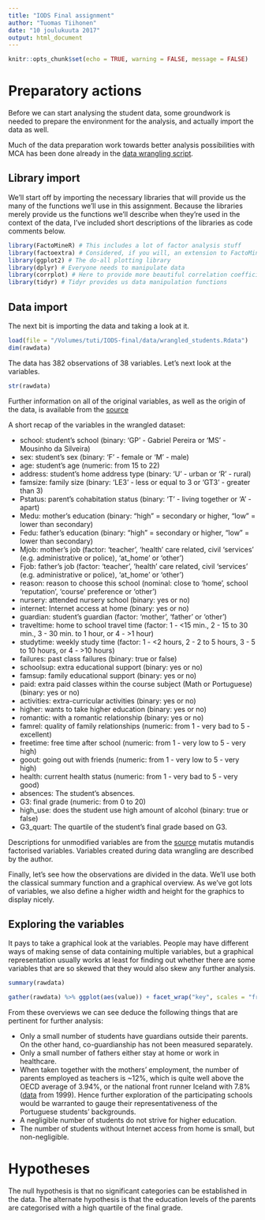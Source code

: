 ```yaml
---
title: "IODS Final assignment"
author: "Tuomas Tiihonen"
date: "10 joulukuuta 2017"
output: html_document
---
```


```r
knitr::opts_chunk$set(echo = TRUE, warning = FALSE, message = FALSE)
```

# Preparatory actions

Before we can start analysing the student data, some groundwork is needed to prepare the environment for the analysis, and actually import the data as well.

Much of the data preparation work towards better analysis possibilities with MCA has been done already in the [data wrangling script](https://github.com/fanders-iods/IODS-final/blob/master/data/wrangle_students.R).

## Library import

We'll start off by importing the necessary libraries that will provide us the many of the functions we'll use in this assignment. Because the libraries merely provide us the functions we'll describe when they're used in the context of the data, I've included short descriptions of the libraries as code comments below.

```r
library(FactoMineR) # This includes a lot of factor analysis stuff
library(factoextra) # Considered, if you will, an extension to FactoMiner with more progressive plotting capabilities
library(ggplot2) # The do-all plotting library
library(dplyr) # Everyone needs to manipulate data
library(corrplot) # Here to provide more beautiful correlation coefficient plotting
library(tidyr) # Tidyr provides us data manipulation functions
```

## Data import

The next bit is importing the data and taking a look at it.

```r
load(file = "/Volumes/tuti/IODS-final/data/wrangled_students.Rdata")
dim(rawdata)
```

The data has 382 observations of 38 variables. Let's next look at the variables.

```r
str(rawdata)
```

Further information on all of the original variables, as well as the origin of the data, is available from the [source](https://archive.ics.uci.edu/ml/datasets/STUDENT+ALCOHOL+CONSUMPTION) 

A short recap of the variables in the wrangled dataset:

* school: student's school (binary: 'GP' - Gabriel Pereira or 'MS' - Mousinho da Silveira) 
* sex: student's sex (binary: 'F' - female or 'M' - male) 
* age: student's age (numeric: from 15 to 22) 
* address: student's home address type (binary: 'U' - urban or 'R' - rural)
* famsize: family size (binary: 'LE3' - less or equal to 3 or 'GT3' - greater than 3) 
* Pstatus: parent's cohabitation status (binary: 'T' - living together or 'A' - apart) 
* Medu: mother's education (binary: "high" = secondary or higher, "low" = lower than secondary)
* Fedu: father's education (binary: "high" = secondary or higher, "low" = lower than secondary)
* Mjob: mother's job (factor: 'teacher', 'health' care related, civil 'services' (e.g. administrative or police), 'at_home' or 'other')
* Fjob: father's job (factor: 'teacher', 'health' care related, civil 'services' (e.g. administrative or police), 'at_home' or 'other') 
* reason: reason to choose this school (nominal: close to 'home', school 'reputation', 'course' preference or 'other') 
* nursery: attended nursery school (binary: yes or no) 
* internet: Internet access at home (binary: yes or no) 
* guardian: student's guardian (factor: 'mother', 'father' or 'other')
* traveltime: home to school travel time (factor: 1 - <15 min., 2 - 15 to 30 min., 3 - 30 min. to 1 hour, or 4 - >1 hour) 
* studytime: weekly study time (factor: 1 - <2 hours, 2 - 2 to 5 hours, 3 - 5 to 10 hours, or 4 - >10 hours) 
* failures: past class failures (binary: true or false)
* schoolsup: extra educational support (binary: yes or no) 
* famsup: family educational support (binary: yes or no) 
* paid: extra paid classes within the course subject (Math or Portuguese) (binary: yes or no) 
* activities: extra-curricular activities (binary: yes or no)
* higher: wants to take higher education (binary: yes or no) 
* romantic: with a romantic relationship (binary: yes or no) 
* famrel: quality of family relationships (numeric: from 1 - very bad to 5 - excellent) 
* freetime: free time after school (numeric: from 1 - very low to 5 - very high) 
* goout: going out with friends (numeric: from 1 - very low to 5 - very high) 
* health: current health status (numeric: from 1 - very bad to 5 - very good)
* absences: The student's absences.
* G3: final grade (numeric: from 0 to 20)
* high_use: does the student use high amount of alcohol (binary: true or false)
* G3_quart: The quartile of the student's final grade based on G3.

Descriptions for unmodified variables are from the [source](https://archive.ics.uci.edu/ml/datasets/STUDENT+ALCOHOL+CONSUMPTION) mutatis mutandis factorised variables. Variables created during data wrangling are described by the author.

Finally, let's see how the observations are divided in the data. We'll use both the classical summary function and a graphical overview. As we've got lots of variables, we also define a higher width and height for the graphics to display nicely.

## Exploring the variables

It pays to take a graphical look at the variables. People may have different ways of making sense of data containing multiple variables, but a graphical representation usually works at least for finding out whether there are some variables that are so skewed that they would also skew any further analysis.

```r
summary(rawdata)

gather(rawdata) %>% ggplot(aes(value)) + facet_wrap("key", scales = "free") + geom_bar() + theme(axis.text.x = element_text(angle = 45, hjust = 1, size = 8))
```

From these overviews we can see deduce the following things that are pertinent for further analysis:

* Only a small number of students have guardians outside their parents. On the other hand, co-guardianship has not been measured separately.
* Only a small number of fathers either stay at home or work in healthcare.
* When taken together with the mothers' employment, the number of parents employed as teachers is ~12%, which is quite well above the OECD average of 3.94%, or the national front runner Iceland with 7.8% ([data](http://www.nationmaster.com/country-info/stats/Education/Teachers-as-percentage-of-labor-force) from 1999). Hence further exploration of the participating schools would be warranted to gauge their representativeness of the Portuguese students' backgrounds.
* A negligible number of students do not strive for higher education.
* The number of students without Internet access from home is small, but non-negligible.

# Hypotheses

The null hypothesis is that no significant categories can be established in the data. The alternate hypothesis is that the education levels of the parents are categorised with a high quartile of the final grade.